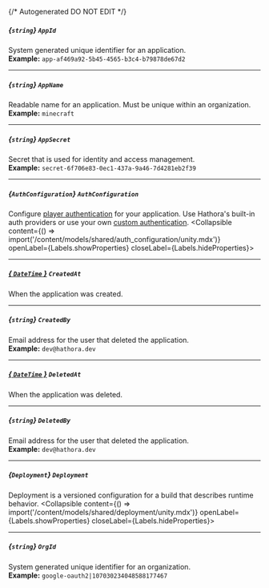 {/* Autogenerated DO NOT EDIT  */}

##### *{`string`}* `AppId`
System generated unique identifier for an application.
<br/>
**Example:** `app-af469a92-5b45-4565-b3c4-b79878de67d2`

---
##### *{`string`}* `AppName`
Readable name for an application. Must be unique within an organization.
<br/>
**Example:** `minecraft`

---
##### *{`string`}* `AppSecret`
Secret that is used for identity and access management.
<br/>
**Example:** `secret-6f706e83-0ec1-437a-9a46-7d4281eb2f39`

---
##### *{`AuthConfiguration`}* `AuthConfiguration`
Configure [player authentication](https://hathora.dev/docs/lobbies\-and\-matchmaking/auth\-service) for your application. Use Hathora's built\-in auth providers or use your own [custom authentication](https://hathora.dev/docs/lobbies\-and\-matchmaking/auth\-service\#custom\-auth\-provider).
<Collapsible content={() => import('/content/models/shared/auth_configuration/unity.mdx')} openLabel={Labels.showProperties} closeLabel={Labels.hideProperties}>
</Collapsible>

---
##### [*{ `DateTime` }*](https://learn.microsoft.com/en-us/dotnet/api/system.datetime?view=net-5.0) `CreatedAt`
When the application was created.

---
##### *{`string`}* `CreatedBy`
Email address for the user that deleted the application.
<br/>
**Example:** `dev@hathora.dev`

---
##### [*{ `DateTime` }*](https://learn.microsoft.com/en-us/dotnet/api/system.datetime?view=net-5.0) `DeletedAt`
When the application was deleted.

---
##### *{`string`}* `DeletedBy`
Email address for the user that deleted the application.
<br/>
**Example:** `dev@hathora.dev`

---
##### *{`Deployment`}* `Deployment`
Deployment is a versioned configuration for a build that describes runtime behavior.
<Collapsible content={() => import('/content/models/shared/deployment/unity.mdx')} openLabel={Labels.showProperties} closeLabel={Labels.hideProperties}>
</Collapsible>

---
##### *{`string`}* `OrgId`
System generated unique identifier for an organization.
<br/>
**Example:** `google-oauth2|107030234048588177467`


